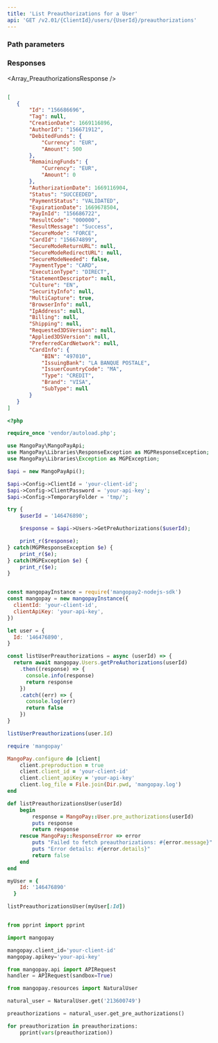 ```yaml
---
title: 'List Preauthorizations for a User'  
api: 'GET /v2.01/{ClientId}/users/{UserId}/preauthorizations'  
---
```


  

### Path parameters  

<UserId />  

### Responses  

<AccordionGroup><Accordion title="200">  

<Array_PreauthorizationsResponse /></Accordion></AccordionGroup>  

<ResponseExample>  

```json 200  

[
   {
       "Id": "156686696",
       "Tag": null,
       "CreationDate": 1669116896,
       "AuthorId": "156671912",
       "DebitedFunds": {
           "Currency": "EUR",
           "Amount": 500
       },
       "RemainingFunds": {
           "Currency": "EUR",
           "Amount": 0
       },
       "AuthorizationDate": 1669116904,
       "Status": "SUCCEEDED",
       "PaymentStatus": "VALIDATED",
       "ExpirationDate": 1669678504,
       "PayInId": "156686722",
       "ResultCode": "000000",
       "ResultMessage": "Success",
       "SecureMode": "FORCE",
       "CardId": "156674899",
       "SecureModeReturnURL": null,
       "SecureModeRedirectURL": null,
       "SecureModeNeeded": false,
       "PaymentType": "CARD",
       "ExecutionType": "DIRECT",
       "StatementDescriptor": null,
       "Culture": "EN",
       "SecurityInfo": null,
       "MultiCapture": true,
       "BrowserInfo": null,
       "IpAddress": null,
       "Billing": null,
       "Shipping": null,
       "Requested3DSVersion": null,
       "Applied3DSVersion": null,
       "PreferredCardNetwork": null,
       "CardInfo": {
           "BIN": "497010",
           "IssuingBank": "LA BANQUE POSTALE",
           "IssuerCountryCode": "MA",
           "Type": "CREDIT",
           "Brand": "VISA",
           "SubType": null
       }
   }
]  

 ```  

</ResponseExample>  

<RequestExample>  
  
```php PHP  
<?php 

require_once 'vendor/autoload.php';

use MangoPay\MangoPayApi;
use MangoPay\Libraries\ResponseException as MGPResponseException;
use MangoPay\Libraries\Exception as MGPException;

$api = new MangoPayApi();

$api->Config->ClientId = 'your-client-id';
$api->Config->ClientPassword = 'your-api-key';
$api->Config->TemporaryFolder = 'tmp/';

try {
    $userId = '146476890';

    $response = $api->Users->GetPreAuthorizations($userId);

    print_r($response);
} catch(MGPResponseException $e) {
    print_r($e);
} catch(MGPException $e) {
    print_r($e);
}  
```  

  
```javascript NodeJS  

const mangopayInstance = require('mangopay2-nodejs-sdk')
const mangopay = new mangopayInstance({
  clientId: 'your-client-id',
  clientApiKey: 'your-api-key',
})

let user = {
  Id: '146476890',
}

const listUserPreauthorizations = async (userId) => {
  return await mangopay.Users.getPreAuthorizations(userId)
    .then((response) => {
      console.info(response)
      return response
    })
    .catch((err) => {
      console.log(err)
      return false
    })
}

listUserPreauthorizations(user.Id)  
```  

  
```ruby Ruby  
require 'mangopay'

MangoPay.configure do |client|
    client.preproduction = true
    client.client_id = 'your-client-id'
    client.client_apiKey = 'your-api-key'
    client.log_file = File.join(Dir.pwd, 'mangopay.log')
end

def listPreauthorizationsUser(userId)
    begin
        response = MangoPay::User.pre_authorizations(userId)
        puts response
        return response
    rescue MangoPay::ResponseError => error
        puts "Failed to fetch preauthorizations: #{error.message}"
        puts "Error details: #{error.details}"
        return false
    end
end

myUser = {
    Id: '146476890'
  }

listPreauthorizationsUser(myUser[:Id])  
```  

  
```python Python  

from pprint import pprint

import mangopay

mangopay.client_id='your-client-id'
mangopay.apikey='your-api-key'

from mangopay.api import APIRequest
handler = APIRequest(sandbox=True)

from mangopay.resources import NaturalUser

natural_user = NaturalUser.get('213600749')

preauthorizations = natural_user.get_pre_authorizations()

for preauthorization in preauthorizations:
    pprint(vars(preauthorization))  
```  

  
</RequestExample>